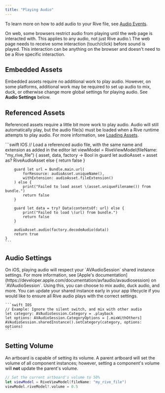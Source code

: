```yaml
---
title: "Playing Audio"
---
```


To learn more on how to add audio to your Rive file, see [Audio Events](/editor/events/audio-events).

<Warning>
  On web, some browsers restrict audio from playing until the web page is interacted with. This applies to any audio, not just Rive audio.\
   The web page needs to receive some interaction (touch/click) before sound is played. This interaction can be anything on the browser and doesn't need to be a Rive specific interaction.
</Warning>

## Embedded Assets

Embedded assets require no additional work to play audio. However, on some platforms, additional work may be required to set up audio to mix, duck, or otherwise change more global settings for playing audio. See **Audio Settings** below.

## Referenced Assets

Referenced assets require a little bit more work to play audio. Audio will still automatically play, but the audio file(s) must be loaded when a Rive runtime attempts to play audio. For more information, see [Loading Assets](/runtimes/loading-assets).

<Tabs>
  <Tab title="Apple">
    ```swift IOS
    // Load a referenced audio file, with the same name and extension as added in the editor
    let viewModel = RiveViewModel(fileName: "my_rive_file") { asset, data, factory -> Bool in
        guard let audioAsset = asset as? RiveAudioAsset else {
            return false
        }
    
        guard let url = Bundle.main.url(
            forResource: audioAsset.uniqueName(),
            withExtension: audioAsset.fileExtension()
        ) else {
            print("Failed to load asset \(asset.uniqueFilename()) from bundle.")
            return false
        }
    
        guard let data = try? Data(contentsOf: url) else {
            print("Failed to load \(url) from bundle.")
            return false
        }
    
        audioAsset.audio(factory.decodeAudio(data))
        return true
    }
    ```
  </Tab>
</Tabs>

## Audio Settings

<Tabs>
  <Tab title="Apple">
    On iOS, playing audio will respect your `AVAudioSession` shared instance settings. For more information, see [Apple's documentation](https://developer.apple.com/documentation/avfaudio/avaudiosession) on `AVAudioSession`. Using this, you can choose to mix audio, duck audio, and more. You can update your shared instance early in your app lifecycle if you would like to ensure all Rive audio plays  with the correct settings.

    ```swift IOS
    // Example: Ignore the silent switch, and mix with other audio
    let category: AVAudioSession.Category = .playback
    let options: AVAudioSession.CategoryOptions = [.mixWithOthers]
    AVAudioSession.sharedInstance().setCategory(category, options: options)
    ```
  </Tab>
</Tabs>

## Setting Volume

An artboard is capable of setting its volume. A parent artboard will set the volume of all component instances; however, setting a component's volume will **not** update the parent's volume.

```swift IOS
// Set the current artboard's volume to 50%
let viewModel = RiveViewModel(fileName: "my_rive_file")
viewModel.riveModel?.volume = 0.5
```